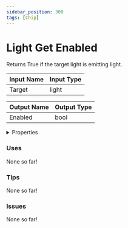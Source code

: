 ```yaml
---
sidebar_position: 300
tags: [Chip]
---
```


# Light Get Enabled

Returns True if the target light is emitting light.




<EsbSvg />

| Input Name | Input Type |
|-----------|-----------|
| Target | light |

| Output Name | Output Type |
|-----------|-----------|
| Enabled | bool |


<details>
  <summary>Properties</summary>
  <div>
    <div>
    <table>
      <thead>
        <tr>
          <th>Is beta required?</th>
          <th>❌</th>
        </tr>
        <tr>
          <th>Is this chip a trolling risk?</th>
          <th>❌</th>
        </tr>
        <tr>
          <th>Chip UUID</th>
          <th>d5eafcf1-1762-4ece-bc31-7e2eddac253e</th>
        </tr>
      </thead>
    </table>
    </div>
  </div>
</details>

### Uses

None so far!

### Tips

None so far!

### Issues

None so far!